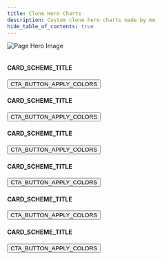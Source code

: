 ```yaml
---
title: Clone Hero Charts
description: Custom clone hero charts made by me
hide_table_of_contents: true
---
```


![Page Hero Image](https://i.imgur.com/1gXfV1s.png)

<div class='container'>
  <div class="row padding-bottom--lg">
    <div class="col">
      <div class="card-demo">
        <div class="card shadow--tl">
          <div class="card__image">
            <img
              src="https://placehold.co/1280x720?text=Thumbnail%20Placeholder"
              alt=""
              title="Logo Title Text 1" />
          </div>
          <div class="card__body">
            <h4>CARD_SCHEME_TITLE</h4>
          </div>
          <div class="card__footer">
            <a href='https://charts.cdn.supitstom.net/Gamer7112/LTPFs_Demise.zip'><button class="button button--primary button--block">CTA_BUTTON_APPLY_COLORS</button></a>
          </div>
        </div>
      </div>
    </div>
    <div class="col">
      <div class="card-demo">
        <div class="card shadow--tl">
          <div class="card__image">
            <img
              src="https://placehold.co/1280x720?text=Thumbnail%20Placeholder"
              alt=""
              title="Logo Title Text 1" />
          </div>
          <div class="card__body">
            <h4>CARD_SCHEME_TITLE</h4>
          </div>
          <div class="card__footer">
            <a href='https://charts.cdn.supitstom.net/Gamer7112/LTPFs_Demise.zip'><button class="button button--primary button--block">CTA_BUTTON_APPLY_COLORS</button></a>
          </div>
        </div>
      </div>
    </div>
    <div class="col">
      <div class="card-demo">
        <div class="card shadow--tl">
          <div class="card__image">
            <img
              src="https://placehold.co/1280x720?text=Thumbnail%20Placeholder"
              alt=""
              title="Logo Title Text 1" />
          </div>
          <div class="card__body">
            <h4>CARD_SCHEME_TITLE</h4>
          </div>
          <div class="card__footer">
            <a href='https://charts.cdn.supitstom.net/Gamer7112/LTPFs_Demise.zip'><button class="button button--primary button--block">CTA_BUTTON_APPLY_COLORS</button></a>
          </div>
        </div>
      </div>
    </div>
  </div>
  <div class="row padding-bottom--lg">
    <div class="col">
      <div class="card-demo">
        <div class="card shadow--tl">
          <div class="card__image">
            <img
              src="https://placehold.co/1280x720?text=Thumbnail%20Placeholder"
              alt=""
              title="Logo Title Text 1" />
          </div>
          <div class="card__body">
            <h4>CARD_SCHEME_TITLE</h4>
          </div>
          <div class="card__footer">
            <a href='https://charts.cdn.supitstom.net/Gamer7112/LTPFs_Demise.zip'><button class="button button--primary button--block">CTA_BUTTON_APPLY_COLORS</button></a>
          </div>
        </div>
      </div>
    </div>
    <div class="col">
      <div class="card-demo">
        <div class="card shadow--tl">
          <div class="card__image">
            <img
              src="https://placehold.co/1280x720?text=Thumbnail%20Placeholder"
              alt=""
              title="Logo Title Text 1" />
          </div>
          <div class="card__body">
            <h4>CARD_SCHEME_TITLE</h4>
          </div>
          <div class="card__footer">
            <a href='https://charts.cdn.supitstom.net/Gamer7112/LTPFs_Demise.zip'><button class="button button--primary button--block">CTA_BUTTON_APPLY_COLORS</button></a>
          </div>
        </div>
      </div>
    </div>
    <div class="col">
      <div class="card-demo">
        <div class="card shadow--tl">
          <div class="card__image">
            <img
              src="https://placehold.co/1280x720?text=Thumbnail%20Placeholder"
              alt=""
              title="Logo Title Text 1" />
          </div>
          <div class="card__body">
            <h4>CARD_SCHEME_TITLE</h4>
          </div>
          <div class="card__footer">
            <a href='https://charts.cdn.supitstom.net/Gamer7112/LTPFs_Demise.zip'><button class="button button--primary button--block">CTA_BUTTON_APPLY_COLORS</button></a>
          </div>
        </div>
      </div>
    </div>
  </div>
</div>